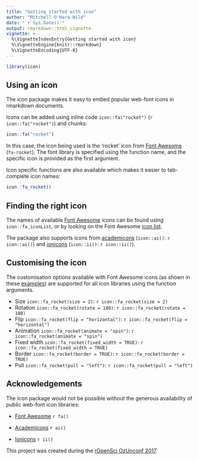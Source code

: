```yaml
---
title: "Getting started with icon"
author: "Mitchell O'Hara-Wild"
date: "`r Sys.Date()`"
output: rmarkdown::html_vignette
vignette: >
  %\VignetteIndexEntry{Getting started with icon}
  %\VignetteEngine{knitr::rmarkdown}
  %\VignetteEncoding{UTF-8}
---
```


```r
library(icon)
```

## Using an icon

The icon package makes it easy to embed popular web-font icons in rmarkdown documents.

Icons can be added using inline code `icon::fa("rocket")` (`r icon::fa("rocket")`) and chunks:

```r
icon::fa("rocket")
```

In this case, the icon being used is the 'rocket' icon from [Font Awesome](https://fontawesome.com/) (`fa-rocket`). The font library is specified using the function name, and the specific icon is provided as the first argument. 

Icon specific functions are also available which makes it easier to tab-complete icon names:

```r
icon::fa_rocket()
```


## Finding the right icon

The names of available [Font Awesome](https://fontawesome.com/) icons can be found using `icon::fa_iconList`, or by looking on the Font Awesome [icon list](https://fontawesome.com/v4.7.0/icons/).

The package also supports icons from [academicons](http://jpswalsh.github.io/academicons/) (`icon::ai()`: `r icon::ai()`) and [ionicons](http://ionicons.com/) (`icon::ii()`: `r icon::ii()`).

## Customising the icon

The customisation options available with Font Awesome icons (as shown in these [examples](https://fontawesome.com/v4.7.0/examples/)) are supported for all icon libraries using the function arguments.

* Size `icon::fa_rocket(size = 2)`: `r icon::fa_rocket(size = 2)`
* Rotation `icon::fa_rocket(rotate = 180)`: `r icon::fa_rocket(rotate = 180)`
* Flip `icon::fa_rocket(flip = "horizontal")`: `r icon::fa_rocket(flip = "horizontal")`
* Animation `icon::fa_rocket(animate = "spin")`: `r icon::fa_rocket(animate = "spin")`
* Fixed width `icon::fa_rocket(fixed_width = TRUE)`: `r icon::fa_rocket(fixed_width = TRUE)`
* Border `icon::fa_rocket(border = TRUE)`: `r icon::fa_rocket(border = TRUE)`
* Pull `icon::fa_rocket(pull = "left")`: `r icon::fa_rocket(pull = "left")`

## Acknowledgements

The icon package would not be possible without the generous availability of public web-font icon libraries:

* [Font Awesome](http://fontawesome.io) `r fa()`

* [Academicons](http://jpswalsh.github.io/academicons/) `r ai()`

* [Ionicons](http://ionicons.com) `r ii()`

This project was created during the [rOpenSci OzUnconf 2017](http://ozunconf17.ropensci.org).
